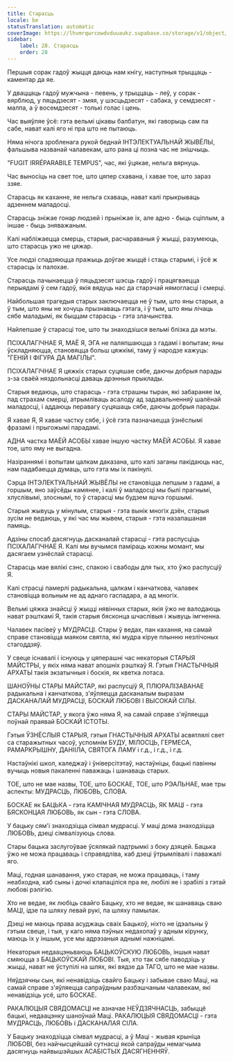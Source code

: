 ```yaml
---
title: Старасць
locale: be
statusTranslation: automatic
coverImage: https://lhvmrqwrcowdvduuaukz.supabase.co/storage/v1/object/public/strapi-uploads/small_cover-educacion-fundamental.webp-2d51a7828a2b1309555be27f7e2a61a0.webp
sidebar:
    label: 28. Старасць
    order: 28
---
```

Першыя сорак гадоў жыцця даюць нам кнігу, наступныя трыццаць - каментар да яе.

У дваццаць гадоў мужчына - певень, у трыццаць - леў, у сорак - вярблюд, у пяцьдзесят - змяя, у шэсцьдзесят - сабака, у семдзесят - малпа, а ў восемдзесят - толькі голас і цень.

Час выяўляе ўсё: гэта вельмі цікавы балбатун, які гаворыць сам па сабе, нават калі яго ні пра што не пытаюць.

Няма нічога зробленага рукой беднай ІНТЭЛЕКТУАЛЬНАЙ ЖЫВЁЛЫ, фальшыва названай чалавекам, што рана ці позна час не знішчыць.

"FUGIT IRRÉPARABILE TEMPUS", час, які ўцякае, нельга вярнуць.

Час выносіць на свет тое, што цяпер схавана, і хавае тое, што зараз ззяе.

Старасць як каханне, яе нельга схаваць, нават калі прыкрываць адзеннем маладосці.

Старасць зніжае гонар людзей і прыніжае іх, але адно - быць сціплым, а іншае - быць зняважаным.

Калі набліжаецца смерць, старыя, расчараваныя ў жыцці, разумеюць, што старасць ужо не цяжар.

Усе людзі спадзяюцца пражыць доўгае жыццё і стаць старымі, і ўсё ж старасць іх палохае.

Старасць пачынаецца ў пяцьдзесят шэсць гадоў і працягваецца перыядамі ў сем гадоў, якія вядуць нас да старэчай нямогласці і смерці.

Найбольшая трагедыя старых заключаецца не ў тым, што яны старыя, а ў тым, што яны не хочуць прызнаваць гэтага, і ў тым, што яны лічаць сябе маладымі, як быццам старасць - гэта злачынства.

Найлепшае ў старасці тое, што ты знаходзішся вельмі блізка да мэты.

ПСІХАЛАГІЧНАЕ Я, МАЁ Я, ЭГА не паляпшаюцца з гадамі і вопытам; яны ўскладняюцца, становяцца больш цяжкімі, таму ў народзе кажуць: "ГЕНІЙ І ФІГУРА ДА МАГІЛЫ".

ПСІХАЛАГІЧНАЕ Я цяжкіх старых суцяшае сябе, даючы добрыя парады з-за сваёй няздольнасці даваць дрэнныя прыклады.

Старыя ведаюць, што старасць - гэта страшны тыран, які забараняе ім, пад страхам смерці, атрымліваць асалоду ад задавальненняў шалёнай маладосці, і аддаюць перавагу суцяшаць сябе, даючы добрыя парады.

Я хавае Я, Я хавае частку сябе, і ўсё гэта пазначаецца ўзнёслымі фразамі і прыгожымі парадамі.

АДНА частка МАЁЙ АСОБЫ хавае іншую частку МАЁЙ АСОБЫ. Я хавае тое, што яму не выгадна.

Назіраннямі і вопытам цалкам даказана, што калі заганы пакідаюць нас, нам падабаецца думаць, што гэта мы іх пакінулі.

Сэрца ІНТЭЛЕКТУАЛЬНАЙ ЖЫВЁЛЫ не становіцца лепшым з гадамі, а горшым, яно заўсёды камянее, і калі ў маладосці мы былі прагнымі, хлуслівымі, злоснымі, то ў старасці мы будзем яшчэ горшымі.

Старыя жывуць у мінулым, старыя - гэта вынік многіх дзён, старыя зусім не ведаюць, у які час мы жывем, старыя - гэта назапашаная памяць.

Адзіны спосаб дасягнуць дасканалай старасці - гэта распусціць ПСІХАЛАГІЧНАЕ Я. Калі мы вучымся паміраць кожны момант, мы дасягаем узнёслай старасці.

Старасць мае вялікі сэнс, спакою і свабоды для тых, хто ўжо распусціў Я.

Калі страсці памерлі радыкальна, цалкам і канчаткова, чалавек становіцца вольным не ад аднаго гаспадара, а ад многіх.

Вельмі цяжка знайсці ў жыцці нявінных старых, якія ўжо не валодаюць нават рэшткамі Я, такія старыя бясконца шчаслівыя і жывуць імгненна.

Чалавек пасівеў у МУДРАСЦІ. Стары ў ведах, пан кахання, на самай справе становіцца маяком святла, які мудра кіруе плынню незлічоных стагоддзяў.

У свеце існавалі і існуюць у цяперашні час некаторыя СТАРЫЯ МАЙСТРЫ, у якіх няма нават апошніх рэшткаў Я. Гэтыя ГНАСТЫЧНЫЯ АРХАТЫ такія экзатычныя і боскія, як кветка лотаса.

ШАНОЎНЫ СТАРЫ МАЙСТАР, які распусціў Я, ПЛЮРАЛІЗАВАНАЕ радыкальна і канчаткова, з'яўляецца дасканалым выразам ДАСКАНАЛАЙ МУДРАСЦІ, БОСКАЙ ЛЮБОВІ І ВЫСОКАЙ СІЛЫ.

СТАРЫ МАЙСТАР, у якога ўжо няма Я, на самай справе з'яўляецца поўнай праявай БОСКАЙ ІСТОТЫ.

Гэтыя ЎЗНЁСЛЫЯ СТАРЫЯ, гэтыя ГНАСТЫЧНЫЯ АРХАТЫ асвятлялі свет са старажытных часоў, успомнім БУДУ, МІЛОСЦЬ, ГЕРМЕСА, РАМАРКРЫШНУ, ДАНІІЛА, СВЯТОГА ЛАМУ і г.д., і г.д., і г.д.

Настаўнікі школ, каледжаў і ўніверсітэтаў, настаўніцы, бацькі павінны вучыць новыя пакаленні паважаць і шанаваць старых.

ТОЕ, што не мае назвы, ТОЕ, што БОСКАЕ, ТОЕ, што РЭАЛЬНАЕ, мае тры аспекты: МУДРАСЦЬ, ЛЮБОВЬ, СЛОВА.

БОСКАЕ як БАЦЬКА - гэта КАМІЧНАЯ МУДРАСЦЬ, ЯК МАЦІ - гэта БЯСКОНЦАЯ ЛЮБОВЬ, як сын - гэта СЛОВА.

У бацьку сям'і знаходзіцца сімвал мудрасці. У маці дома знаходзіцца ЛЮБОВЬ, дзеці сімвалізуюць слова.

Стары бацька заслугоўвае ўсялякай падтрымкі з боку дзяцей. Бацька ўжо не можа працаваць і справядліва, каб дзеці ўтрымлівалі і паважалі яго.

Маці, годная шанавання, ужо старая, не можа працаваць, і таму неабходна, каб сыны і дочкі клапаціліся пра яе, любілі яе і зрабілі з гэтай любові рэлігію.

Хто не ведае, як любіць свайго Бацьку, хто не ведае, як шанаваць сваю МАЦІ, ідзе па шляху левай рукі, па шляху памылак.

Дзеці не маюць права асуджаць сваіх Бацькоў, ніхто не ідэальны ў гэтым свеце, і тыя, у каго няма пэўных недахопаў у адным кірунку, маюць іх у іншым, усе мы адрэзаныя аднымі нажніцамі.

Некаторыя недаацэньваюць БАЦЬКОЎСКУЮ ЛЮБОВЬ, іншыя нават смяюцца з БАЦЬКОЎСКАЙ ЛЮБОВІ. Тыя, хто так сябе паводзіць у жыцці, нават не ўступілі на шлях, які вядзе да ТАГО, што не мае назвы.

Няўдзячны сын, які ненавідзіць свайго Бацьку і забывае сваю Маці, на самай справе з'яўляецца сапраўдным разбэшчаным чалавекам, які ненавідзіць усё, што БОСКАЕ.

РАКАЛЮЦЫЯ СВЯДОМАСЦІ не азначае НЕЎДЗЯЧНАСЦЬ, забыццё бацькі, недаацэнку шаноўнай Маці. РАКАЛЮЦЫЯ СВЯДОМАСЦІ - гэта МУДРАСЦЬ, ЛЮБОВЬ і ДАСКАНАЛАЯ СІЛА.

У Бацьку знаходзіцца сімвал мудрасці, а ў Маці - жывая крыніца ЛЮБОВІ, без найчысцейшай сутнасці якой сапраўды немагчыма дасягнуць найвышэйшых АСАБІСТЫХ ДАСЯГНЕННЯЎ.

